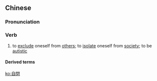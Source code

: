 {{also|自闭}}
==Chinese==
{{zh-forms|s=自闭}}

===Pronunciation===
{{zh-pron
|m=zìbì
|c=zi6 bai3
|cat=v
}}

===Verb===
{{zh-verb}}

# to [[exclude]] oneself from [[other]]s; to [[isolate]] oneself from [[society]]; to be [[autistic]]

====Derived terms====
{{zh-der|自閉症}}

[[ko:自閉]]
